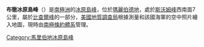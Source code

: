 {{Coord|76|32|S|146|30|W|source:GNIS|display=title}}

'''布徹冰原島峰'''（{{lang-en|Butcher Nunatak}}）是[[南極洲|南極洲]]的[[冰原島峰|冰原島峰]]，位於[[瑪麗伯德地|瑪麗伯德地]]，處於[[斯沃姆峰|斯沃姆峰]]西南面7公里，屬於[[比查爾峰|比查爾峰]]的一部分，[[美國地質調查局|美國地質調查局]]根據測量和該國海軍的空中照片繪入地圖，現時由[[南極條約體系|南極條約體系]]管理。

{{DEFAULTSORT:Butcher Nunatak}}
[[Category:馬里伯地冰原島峰|Category:馬里伯地冰原島峰]]


{{MarieByrdLand-geo-stub}}